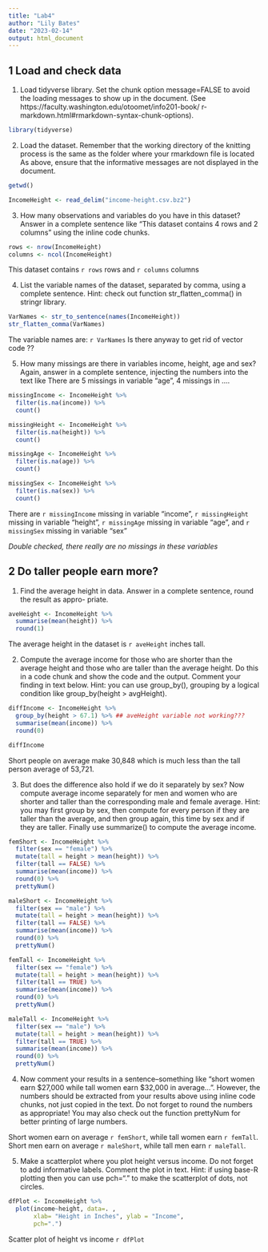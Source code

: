 ```yaml
---
title: "Lab4"
author: "Lily Bates"
date: "2023-02-14"
output: html_document
---
```


## 1 Load and check data

1. Load tidyverse library. Set the chunk option message=FALSE to avoid the loading messages to
show up in the document. (See https://faculty.washington.edu/otoomet/info201-book/
r-markdown.html#rmarkdown-syntax-chunk-options).

```r
library(tidyverse)
```


2. Load the dataset. Remember that the working directory of the knitting process is the same
as the folder where your rmarkdown file is located As above, ensure that the informative
messages are not displayed in the document.

```r
getwd()

IncomeHeight <- read_delim("income-height.csv.bz2")
```



3. How many observations and variables do you have in this dataset? Answer in a complete
sentence like “This dataset contains 4 rows and 2 columns” using the inline code chunks.

```r
rows <- nrow(IncomeHeight)
columns <- ncol(IncomeHeight)
```

This dataset contains `r rows` rows and `r columns` columns


4. List the variable names of the dataset, separated by comma, using a complete sentence.
Hint: check out function str_flatten_comma() in stringr library.

```r
VarNames <- str_to_sentence(names(IncomeHeight))
str_flatten_comma(VarNames)
```

The variable names are: `r VarNames` 
Is there anyway to get rid of vector code ?? 

5. How many missings are there in variables income, height, age and sex? Again, answer in a
complete sentence, injecting the numbers into the text like There are 5 missings in variable
“age”, 4 missings in ....

```r
missingIncome <- IncomeHeight %>% 
  filter(is.na(income)) %>% 
  count()

missingHeight <- IncomeHeight %>% 
  filter(is.na(height)) %>% 
  count()

missingAge <- IncomeHeight %>% 
  filter(is.na(age)) %>% 
  count()

missingSex <- IncomeHeight %>% 
  filter(is.na(sex)) %>% 
  count()
```

There are `r missingIncome` missing in variable "income", `r missingHeight` 
missing in variable "height", `r missingAge` missing in variable "age", and 
`r missingSex` missing in variable "sex"

_Double checked, there really are no missings in these variables_

## 2 Do taller people earn more?
1. Find the average height in data. Answer in a complete sentence, round the result as appro-
priate.

```r
aveHeight <- IncomeHeight %>% 
  summarise(mean(height)) %>% 
  round(1)
```

The average height in the dataset is `r aveHeight` inches tall. 

2. Compute the average income for those who are shorter than the average height and those who
are taller than the average height. Do this in a code chunk and show the code and the output.
Comment your finding in text below.
Hint: you can use group_by(), grouping by a logical condition like group_by(height >
avgHeight).

```r
diffIncome <- IncomeHeight %>% 
  group_by(height > 67.1) %>% ## aveHeight variable not working???
  summarise(mean(income)) %>% 
  round(0)

diffIncome

```
Short people on average make 30,848 which is much less than the tall person average of 53,721.

3. But does the difference also hold if we do it separately by sex? Now compute average income
separately for men and women who are shorter and taller than the corresponding male and
female average.
Hint: you may first group by sex, then compute for every person if they are taller than the
average, and then group again, this time by sex and if they are taller. Finally use summarize()
to compute the average income.

```r
femShort <- IncomeHeight %>% 
  filter(sex == "female") %>% 
  mutate(tall = height > mean(height)) %>% 
  filter(tall == FALSE) %>% 
  summarise(mean(income)) %>% 
  round(0) %>% 
  prettyNum()

maleShort <- IncomeHeight %>% 
  filter(sex == "male") %>% 
  mutate(tall = height > mean(height)) %>% 
  filter(tall == FALSE) %>% 
  summarise(mean(income)) %>% 
  round(0) %>% 
  prettyNum()

femTall <- IncomeHeight %>% 
  filter(sex == "female") %>% 
  mutate(tall = height > mean(height)) %>% 
  filter(tall == TRUE) %>% 
  summarise(mean(income)) %>% 
  round(0) %>% 
  prettyNum()

maleTall <- IncomeHeight %>% 
  filter(sex == "male") %>% 
  mutate(tall = height > mean(height)) %>% 
  filter(tall == TRUE) %>% 
  summarise(mean(income)) %>% 
  round(0) %>% 
  prettyNum()
```

4. Now comment your results in a sentence–something like “short women earn $27,000 while
tall women earn $32,000 in average...”. However, the numbers should be extracted from your
results above using inline code chunks, not just copied in the text.
Do not forget to round the numbers as appropriate! You may also check out the function
prettyNum for better printing of large numbers.

Short women earn on average `r femShort`, while tall women earn `r femTall`. 
Short men earn on average `r maleShort`, while tall men earn `r maleTall`.

5. Make a scatterplot where you plot height versus income. Do not forget to add informative
labels. Comment the plot in text.
Hint: if using base-R plotting then you can use pch="." to make the scatterplot of dots, not
circles.

```r
dfPlot <- IncomeHeight %>% 
  plot(income~height, data=. , 
       xlab= "Height in Inches", ylab = "Income",
       pch=".")
```

Scatter plot of height vs income `r dfPlot`